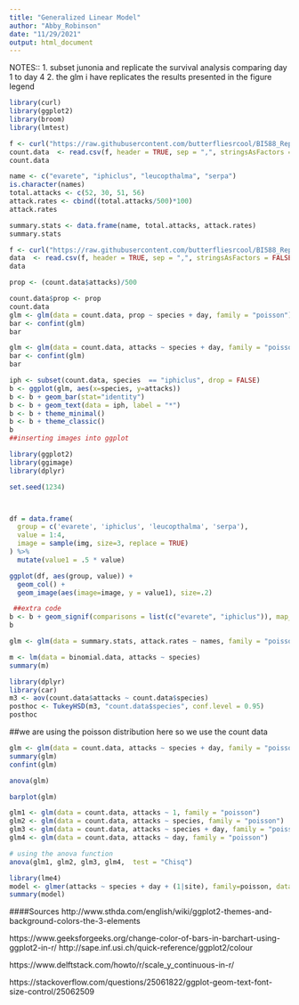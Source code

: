 ```yaml
---
title: "Generalized Linear Model"
author: "Abby_Robinson"
date: "11/29/2021"
output: html_document
---
```

NOTES::
1. subset junonia and replicate the survival analysis comparing day 1 to day 4 
2. the glm i have replicates the results presented in the figure legend
```r
library(curl)
library(ggplot2)
library(broom)
library(lmtest)
```

```r
f <- curl("https://raw.githubusercontent.com/butterfliesrcool/BI588_Replication_Assignment/main/Adelpha2016.csv")
count.data  <- read.csv(f, header = TRUE, sep = ",", stringsAsFactors = FALSE)
count.data
```

```r
name <- c("evarete", "iphiclus", "leucopthalma", "serpa") 
is.character(names)
total.attacks <- c(52, 30, 51, 56) 
attack.rates <- cbind((total.attacks/500)*100)
attack.rates

summary.stats <- data.frame(name, total.attacks, attack.rates)
summary.stats
```

```r
f <- curl("https://raw.githubusercontent.com/butterfliesrcool/BI588_Replication_Assignment/main/Adelpha2016_binomial.csv")
data  <- read.csv(f, header = TRUE, sep = ",", stringsAsFactors = FALSE)
data
```

```r
prop <- (count.data$attacks)/500

count.data$prop <- prop
count.data
glm <- glm(data = count.data, prop ~ species + day, family = "poisson")
bar <- confint(glm)
bar
```

```r
glm <- glm(data = count.data, attacks ~ species + day, family = "poisson")
bar <- confint(glm)
bar

iph <- subset(count.data, species  == "iphiclus", drop = FALSE)
b <- ggplot(glm, aes(x=species, y=attacks)) 
b <- b + geom_bar(stat="identity")
b <- b + geom_text(data = iph, label = "*")
b <- b + theme_minimal()
b <- b + theme_classic()
b
##inserting images into ggplot

library(ggplot2)
library(ggimage)
library(dplyr)

set.seed(1234)



df = data.frame(
  group = c('evarete', 'iphiclus', 'leucopthalma', 'serpa'),
  value = 1:4,
  image = sample(img, size=3, replace = TRUE)
) %>% 
  mutate(value1 = .5 * value)

ggplot(df, aes(group, value)) + 
  geom_col() + 
  geom_image(aes(image=image, y = value1), size=.2)

 ##extra code 
b <- b + geom_signif(comparisons = list(c("evarete", "iphiclus")), map_signif_level=TRUE)
b
```

```r
glm <- glm(data = summary.stats, attack.rates ~ names, family = "poisson")

m <- lm(data = binomial.data, attacks ~ species)
summary(m)

library(dplyr)
library(car)
m3 <- aov(count.data$attacks ~ count.data$species)
posthoc <- TukeyHSD(m3, "count.data$species", conf.level = 0.95)
posthoc 
```

##we are using the poisson distribution here so we use the count data 
```r
glm <- glm(data = count.data, attacks ~ species + day, family = "poisson")
summary(glm)
confint(glm)

anova(glm)

barplot(glm)
```

```r
glm1 <- glm(data = count.data, attacks ~ 1, family = "poisson")
glm2 <- glm(data = count.data, attacks ~ species, family = "poisson")
glm3 <- glm(data = count.data, attacks ~ species + day, family = "poisson")
glm4 <- glm(data = count.data, attacks ~ day, family = "poisson")

# using the anova function
anova(glm1, glm2, glm3, glm4,  test = "Chisq")
```

```r
library(lme4)
model <- glmer(attacks ~ species + day + (1|site), family=poisson, data = count.data)
summary(model)
```

####Sources
http://www.sthda.com/english/wiki/ggplot2-themes-and-background-colors-the-3-elements

https://www.geeksforgeeks.org/change-color-of-bars-in-barchart-using-ggplot2-in-r/
http://sape.inf.usi.ch/quick-reference/ggplot2/colour

https://www.delftstack.com/howto/r/scale_y_continuous-in-r/

https://stackoverflow.com/questions/25061822/ggplot-geom-text-font-size-control/25062509